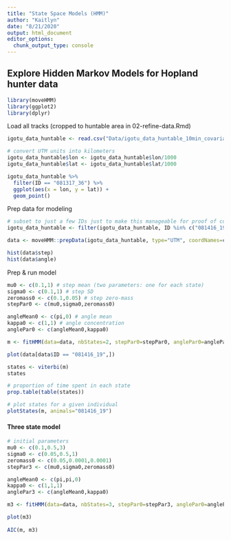 ```yaml
---
title: "State Space Models (HMM)"
author: "Kaitlyn"
date: "8/21/2020"
output: html_document
editor_options: 
  chunk_output_type: console
---
```


## Explore Hidden Markov Models for Hopland hunter data

```r
library(moveHMM)
library(ggplot2)
library(dplyr)
```


Load all tracks (cropped to huntable area in 02-refine-data.Rmd)
```r
igotu_data_huntable <- read.csv("Data/igotu_data_huntable_10min_covariates.csv")

# convert UTM units into kilometers
igotu_data_huntable$lon <- igotu_data_huntable$lon/1000
igotu_data_huntable$lat <- igotu_data_huntable$lat/1000

igotu_data_huntable %>% 
  filter(ID == "081317_36") %>% 
  ggplot(aes(x = lon, y = lat)) +
  geom_point() 
```

Prep data for modeling

```r
# subset to just a few IDs just to make this manageable for proof of concept
igotu_data_huntable <- filter(igotu_data_huntable, ID %in% c("081416_19", "080815_01", "081317_36", "081316_17"))

data <- moveHMM::prepData(igotu_data_huntable, type="UTM", coordNames=c("lon","lat"))

hist(data$step)
hist(data$angle)
```

Prep & run model
```r
mu0 <- c(0.1,1) # step mean (two parameters: one for each state)
sigma0 <- c(0.1,1) # step SD
zeromass0 <- c(0.1,0.05) # step zero-mass
stepPar0 <- c(mu0,sigma0,zeromass0)

angleMean0 <- c(pi,0) # angle mean
kappa0 <- c(1,1) # angle concentration
anglePar0 <- c(angleMean0,kappa0)

m <- fitHMM(data=data, nbStates=2, stepPar0=stepPar0, anglePar0=anglePar0, formula=~elev+chap_edge)

plot(data[data$ID == "081416_19",])
```

```r
states <- viterbi(m)
states

# proportion of time spent in each state
prop.table(table(states)) 

# plot states for a given individual
plotStates(m, animals="081416_19")
```

#### Three state model
```r
# initial parameters
mu0 <- c(0.1,0.5,3)
sigma0 <- c(0.05,0.5,1)
zeromass0 <- c(0.05,0.0001,0.0001)
stepPar3 <- c(mu0,sigma0,zeromass0)

angleMean0 <- c(pi,pi,0)
kappa0 <- c(1,1,1)
anglePar3 <- c(angleMean0,kappa0)

m3 <- fitHMM(data=data, nbStates=3, stepPar0=stepPar3, anglePar0=anglePar3, formula=~elev+chap_edge)

plot(m3)
  
AIC(m, m3)
```

